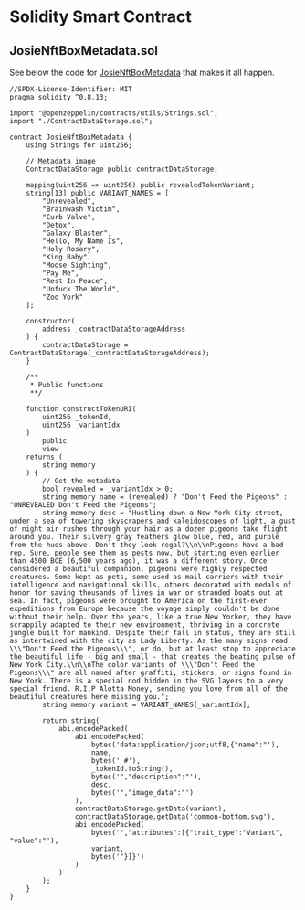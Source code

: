 # Solidity Smart Contract

## JosieNftBoxMetadata.sol

See below the code for [JosieNftBoxMetadata][] that makes it all happen. 

```solidity showLineNumbers copy
//SPDX-License-Identifier: MIT
pragma solidity ^0.8.13;

import "@openzeppelin/contracts/utils/Strings.sol";
import "./ContractDataStorage.sol";

contract JosieNftBoxMetadata {
	using Strings for uint256;

	// Metadata image
	ContractDataStorage public contractDataStorage;

	mapping(uint256 => uint256) public revealedTokenVariant;
	string[13] public VARIANT_NAMES = [
		"Unrevealed",
		"Brainwash Victim",
		"Curb Valve",
		"Detox",
		"Galaxy Blaster",
		"Hello, My Name Is",
		"Holy Rosary",
		"King Baby",
		"Moose Sighting",
		"Pay Me",
		"Rest In Peace",
		"Unfuck The World",
		"Zoo York"
    ];

	constructor(
		address _contractDataStorageAddress
	) {
		contractDataStorage = ContractDataStorage(_contractDataStorageAddress);
	}

	/**
	 * Public functions
	 **/

	function constructTokenURI(
		uint256 _tokenId,
		uint256 _variantIdx
	)
		public
		view
	returns (
		string memory
	) {
		// Get the metadata
		bool revealed = _variantIdx > 0;
		string memory name = (revealed) ? "Don't Feed the Pigeons" : "UNREVEALED Don't Feed the Pigeons";
		string memory desc = "Hustling down a New York City street, under a sea of towering skyscrapers and kaleidoscopes of light, a gust of night air rushes through your hair as a dozen pigeons take flight around you. Their silvery gray feathers glow blue, red, and purple from the hues above. Don't they look regal?\\n\\nPigeons have a bad rep. Sure, people see them as pests now, but starting even earlier than 4500 BCE (6,500 years ago), it was a different story. Once considered a beautiful companion, pigeons were highly respected creatures. Some kept as pets, some used as mail carriers with their intelligence and navigational skills, others decorated with medals of honor for saving thousands of lives in war or stranded boats out at sea. In fact, pigeons were brought to America on the first-ever expeditions from Europe because the voyage simply couldn't be done without their help. Over the years, like a true New Yorker, they have scrappily adapted to their new environment, thriving in a concrete jungle built for mankind. Despite their fall in status, they are still as intertwined with the city as Lady Liberty. As the many signs read \\\"Don't Feed the Pigeons\\\", or do, but at least stop to appreciate the beautiful life - big and small - that creates the beating pulse of New York City.\\n\\nThe color variants of \\\"Don't Feed the Pigeons\\\" are all named after graffiti, stickers, or signs found in New York. There is a special nod hidden in the SVG layers to a very special friend. R.I.P Alotta Money, sending you love from all of the beautiful creatures here missing you.";
		string memory variant = VARIANT_NAMES[_variantIdx];

		return string(
			abi.encodePacked(
				abi.encodePacked(
					bytes('data:application/json;utf8,{"name":"'),
					name,
					bytes(' #'),
					_tokenId.toString(),
					bytes('","description":"'),
					desc,
					bytes('","image_data":"')
				),
				contractDataStorage.getData(variant),
				contractDataStorage.getData('common-bottom.svg'),
				abi.encodePacked(
					bytes('","attributes":[{"trait_type":"Variant", "value":"'),
					variant,
					bytes('"}]}')
				)
			)
		);
	}
}
```

[JosieNftBoxMetadata]: https://etherscan.io/address/0x45cac57e2d37e751ebc3876f51ad66f315c2fa4a#code#F4#L1
